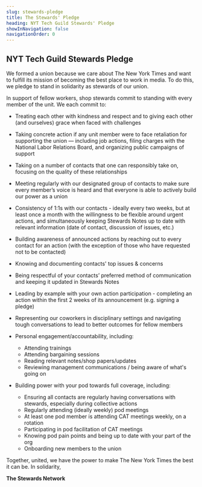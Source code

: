```yaml
---
slug: stewards-pledge
title: The Stewards' Pledge
heading: NYT Tech Guild Stewards' Pledge
showInNavigation: false
navigationOrder: 0
---
```

## NYT Tech Guild Stewards Pledge

We formed a union because we care about The New York Times and want to fulfill its mission of becoming the best place to work in media. To do this, we pledge to stand in solidarity as stewards of our union. 

In support of fellow workers, shop stewards commit to standing with every member of the unit. We each commit to:

* Treating each other with kindness and respect and to giving each other (and ourselves) grace when faced with challenges
* Taking concrete action if any unit member were to face retaliation for supporting the union — including job actions, filing charges with the National Labor Relations Board, and organizing public campaigns of support
* Taking on a number of contacts that one can responsibly take on, focusing on the quality of these relationships 
* Meeting regularly with our designated group of contacts to make sure every member’s voice is heard and that everyone is able to actively build our power as a union
* Consistency of 1:1s with our contacts - ideally every two weeks, but at least once a month with the willingness to be flexible around urgent actions, and simultaneously keeping Stewards Notes up to date with relevant information (date of contact, discussion of issues, etc.)
* Building awareness of announced actions by reaching out to every contact for an action (with the exception of those who have requested not to be contacted)
* Knowing and documenting contacts' top issues & concerns
* Being respectful of your contacts’ preferred method of communication and keeping it updated in Stewards Notes
* Leading by example with your own action participation - completing an action within the first 2 weeks of its announcement (e.g. signing a pledge)
* Representing our coworkers in disciplinary settings and navigating tough conversations to lead to better outcomes for fellow members
* Personal engagement/accountability, including:

  * Attending trainings
  * Attending bargaining sessions
  * Reading relevant notes/shop papers/updates
  * Reviewing management communications / being aware of what's going on
* Building power with your pod towards full coverage, including:

  * Ensuring all contacts are regularly having conversations with stewards, especially during collective actions
  * Regularly attending (ideally weekly) pod meetings
  * At least one pod member is attending CAT meetings weekly, on a rotation
  * Participating in pod facilitation of CAT meetings
  * Knowing pod pain points and being up to date with your part of the org
  * Onboarding new members to the union

Together, united, we have the power to make The New York Times the best it can be. 
In solidarity,

**The Stewards Network**
